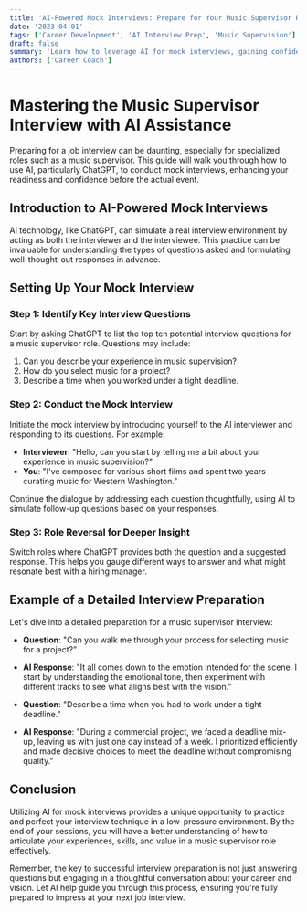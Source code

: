```yaml
---
title: 'AI-Powered Mock Interviews: Prepare for Your Music Supervisor Role'
date: '2023-04-01'
tags: ['Career Development', 'AI Interview Prep', 'Music Supervision']
draft: false
summary: 'Learn how to leverage AI for mock interviews, gaining confidence and insight into the questions and responses for a music supervisor role.'
authors: ['Career Coach']
---
```


# Mastering the Music Supervisor Interview with AI Assistance

Preparing for a job interview can be daunting, especially for specialized roles such as a music supervisor. This guide will walk you through how to use AI, particularly ChatGPT, to conduct mock interviews, enhancing your readiness and confidence before the actual event.

## Introduction to AI-Powered Mock Interviews

AI technology, like ChatGPT, can simulate a real interview environment by acting as both the interviewer and the interviewee. This practice can be invaluable for understanding the types of questions asked and formulating well-thought-out responses in advance.

## Setting Up Your Mock Interview

### Step 1: Identify Key Interview Questions

Start by asking ChatGPT to list the top ten potential interview questions for a music supervisor role. Questions may include:

1. Can you describe your experience in music supervision?
2. How do you select music for a project?
3. Describe a time when you worked under a tight deadline.

### Step 2: Conduct the Mock Interview

Initiate the mock interview by introducing yourself to the AI interviewer and responding to its questions. For example:

- **Interviewer**: "Hello, can you start by telling me a bit about your experience in music supervision?"
- **You**: "I've composed for various short films and spent two years curating music for Western Washington."

Continue the dialogue by addressing each question thoughtfully, using AI to simulate follow-up questions based on your responses.

### Step 3: Role Reversal for Deeper Insight

Switch roles where ChatGPT provides both the question and a suggested response. This helps you gauge different ways to answer and what might resonate best with a hiring manager.

## Example of a Detailed Interview Preparation

Let's dive into a detailed preparation for a music supervisor interview:

- **Question**: "Can you walk me through your process for selecting music for a project?"
- **AI Response**: "It all comes down to the emotion intended for the scene. I start by understanding the emotional tone, then experiment with different tracks to see what aligns best with the vision."

- **Question**: "Describe a time when you had to work under a tight deadline."
- **AI Response**: "During a commercial project, we faced a deadline mix-up, leaving us with just one day instead of a week. I prioritized efficiently and made decisive choices to meet the deadline without compromising quality."

## Conclusion

Utilizing AI for mock interviews provides a unique opportunity to practice and perfect your interview technique in a low-pressure environment. By the end of your sessions, you will have a better understanding of how to articulate your experiences, skills, and value in a music supervisor role effectively.

Remember, the key to successful interview preparation is not just answering questions but engaging in a thoughtful conversation about your career and vision. Let AI help guide you through this process, ensuring you're fully prepared to impress at your next job interview.
